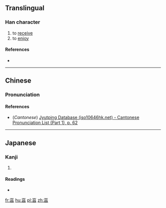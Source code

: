 {{also|享|亨}}
==Translingual==

===Han character===
{{Han char|rn=8|rad=亠|as=07|sn=9|four=|canj=YRA|ids=⿳亠口日}}

# to [[receive]]
# to [[enjoy]]

====References====
* {{Han ref|kx=0089.050|dkj=00305|dj=0188.110|hdz=10285.050|uh=4EAF|ud=20143}}

----

==Chinese==
{{zh-forms}}

===Pronunciation===
{{zh-pron
|m=xiǎng
|c=hoeng2,hang1,paang1
|mc=y
|oc=y
|ma=
|cat=v
}}

====References====
* (''Cantonese'') [http://www.iso10646hk.net/jp/document/download.jsp Jyutping Database (iso10646hk.net) - Cantonese Pronunciation List (Part 1), p. 62]

----

==Japanese==

===Kanji===
{{ja-kanji|grade=|rs=亠07}}

# {{defn|lang=ja|sort=亠07}}

====Readings====
* {{ja-readings|on=[[きょう]] (kyō), [[こう]] (kō)|kun=}}

[[fr:亯]]
[[hu:亯]]
[[pl:亯]]
[[zh:亯]]
